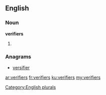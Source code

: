 ==English==

===Noun===
'''verifiers'''

# {{plural of|[[verifier]]}}

===Anagrams===
* [[versifier#English|versifier]]

[[Category:English plurals]]

[[ar:verifiers]]
[[fr:verifiers]]
[[ku:verifiers]]
[[my:verifiers]]